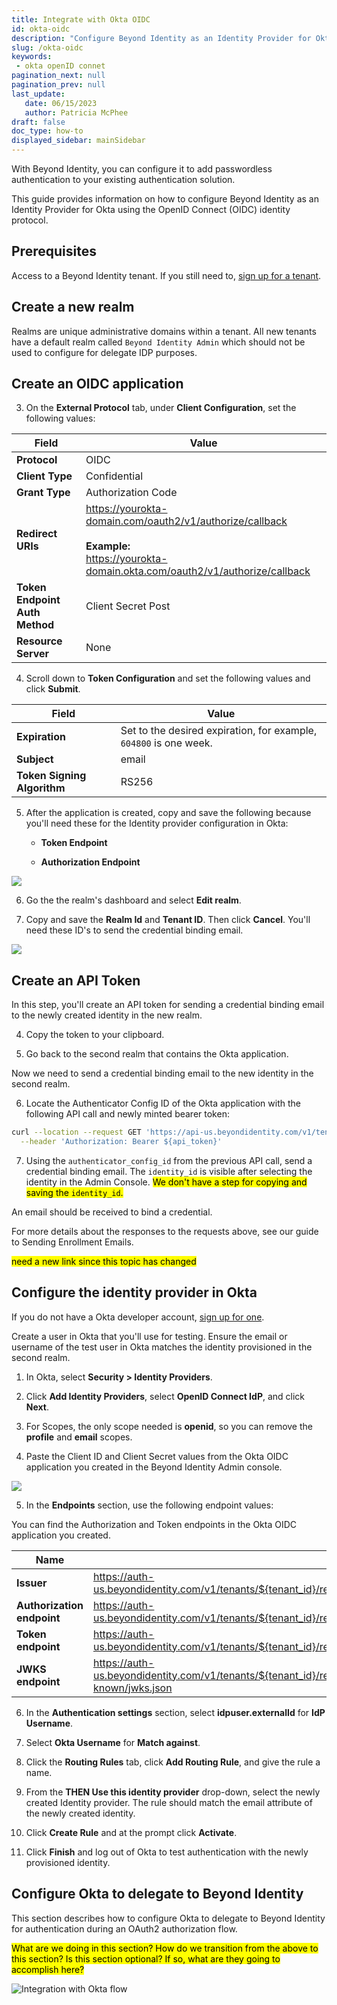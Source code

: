 ```yaml
---
title: Integrate with Okta OIDC
id: okta-oidc
description: "Configure Beyond Identity as an Identity Provider for Okta using the OpenID Connect identity protocol."
slug: /okta-oidc
keywords: 
 - okta openID connet
pagination_next: null
pagination_prev: null
last_update: 
   date: 06/15/2023
   author: Patricia McPhee
draft: false
doc_type: how-to
displayed_sidebar: mainSidebar
---
```





With Beyond Identity, you can configure it to add passwordless authentication to your existing authentication solution. 

This guide provides information on how to configure Beyond Identity as an Identity Provider for Okta using the OpenID Connect (OIDC) identity protocol. 

## Prerequisites

Access to a Beyond Identity tenant. If you still need to, [sign up for a tenant](https://www.beyondidentity.com/developers/signup).


## Create a new realm

Realms are unique administrative domains within a tenant. All new tenants have a default realm called `Beyond Identity Admin` which should not be used to configure for delegate IDP purposes. 


<CreateRealmAdminConsole />


## Create an OIDC application


<AddAppAdminConsole />

3. On the **External Protocol** tab, under **Client Configuration**, set the following values:

  | Field | Value |
  | --- | --- |
  | **Protocol** | OIDC |
  | **Client Type** | Confidential |
  | **Grant Type** | Authorization Code |
  | **Redirect URIs** | https://yourokta-domain.com/oauth2/v1/authorize/callback<br /><br />**Example:**<br />https://yourokta-domain.okta.com/oauth2/v1/authorize/callback |
  | **Token Endpoint Auth Method** | Client Secret Post |
  | **Resource Server** | None |

4. Scroll down to **Token Configuration** and set the following values and click **Submit**.

  | Field | Value |
  | --- | --- |
  | **Expiration**  |  Set to the desired expiration, for example, `604800`  is one week.  |
  | **Subject**  |  email  |
  | **Token Signing Algorithm**  | RS256   |

5. After the application is created, copy and save the following because you'll need these for the Identity provider configuration in Okta:

   - **Token Endpoint**

   - **Authorization Endpoint**

  ![](../images/okta-integration-token-authentication-endpoints.png) 

6. Go the the realm's dashboard and select **Edit realm**.

7. Copy and save the **Realm Id** and **Tenant ID**. Then click **Cancel**. You'll need these ID's to send the credential binding email.

  ![](../images/edit-realm-realm-id-tenant-id.png)


## Create an API Token 


In this step, you'll create an API token for sending a credential binding email to the newly created identity in the new realm. 

<CreateApiTokenConsole />

4. Copy the token to your clipboard.

5. Go back to the second realm that contains the Okta application.

  Now we need to send a credential binding email to the new identity in the second realm. 
  
6. Locate the Authenticator Config ID of the Okta application with the following API call and newly minted bearer token:

  ```bash
  curl --location --request GET 'https://api-us.beyondidentity.com/v1/tenants/${tenant_id}/realms/${realm_id}/authenticator-configs' \
  	--header 'Authorization: Bearer ${api_token}'
  ```
7. Using the `authenticator_config_id` from the previous API call, send a credential binding email. The `identity_id` is visible after selecting the identity in the Admin Console. <mark>We don't have a step for copying and saving the `identity_id`.</mark>

  <SendCrendtialBindingEmailCurlCmd />

  An email should be received to bind a credential.

  For more details about the responses to the requests above, see our guide to Sending Enrollment Emails. <p><mark>need a new link since this topic has changed</mark></p>

## Configure the identity provider in Okta

If you do not have a Okta developer account, [sign up for one](https://developer.okta.com/signup/).

Create a user in Okta that you'll use for testing. Ensure the email or username of the test user in Okta matches the identity provisioned in the second realm. 

1. In Okta, select **Security > Identity Providers**.

2. Click **Add Identity Providers**, select **OpenID Connect IdP**, and click **Next**.

3. For Scopes, the only scope needed is **openid**, so you can remove the **profile** and **email** scopes.

4. Paste the Client ID and Client Secret values from the Okta OIDC application you created in the Beyond Identity Admin console. 

  ![](../images/okta-client-id-client-secret.png)

5. In the **Endpoints** section, use the following endpoint values:

  You can find the Authorization and Token endpoints in the Okta OIDC application you created.

  | Name | Value|
  | --- | --- |
  | **Issuer** | https://auth-us.beyondidentity.com/v1/tenants/${tenant_id}/realms/${realm_id}/applications/${application_id} |
  | **Authorization endpoint** | https://auth-us.beyondidentity.com/v1/tenants/${tenant_id}/realms/${realm_id}/applications/${application_id}/authorize |
  | **Token endpoint** | https://auth-us.beyondidentity.com/v1/tenants/${tenant_id}/realms/${realm_id}/applications/${application_id}/token |
  | **JWKS endpoint** | https://auth-us.beyondidentity.com/v1/tenants/${tenant_id}/realms/${realm_id}/applications/${application_id}/.well-known/jwks.json |

6. In the **Authentication settings** section, select **idpuser.externalId** for **IdP Username**.

7. Select **Okta Username** for **Match against**.  

8. Click the **Routing Rules** tab, click **Add Routing Rule**, and give the rule a name.

9. From the **THEN Use this identity provider** drop-down, select the newly created Identity provider. The rule should match the email attribute of the newly created identity.

10. Click **Create Rule** and at the prompt click **Activate**.

11. Click **Finish** and log out of Okta to test authentication with the newly provisioned identity. 

## Configure Okta to delegate to Beyond Identity

This section describes how to configure Okta to delegate to Beyond Identity for authentication during an OAuth2 authorization flow. 

<p><mark>What are we doing in this section? How do we transition from the above to this section? Is this section optional? If so, what are they going to accomplish here?</mark></p>


<img src={IntegrateWithOktaFlow} id="workflows" alt="Integration with Okta flow" />





<Tabs>
  <TabItem value="javascript" label="JavaScript" default>
    <JavascriptOkta />
  </TabItem>
  <TabItem value="kotlin" label="Kotlin">
    <KotlinOkta />
  </TabItem>
  <TabItem value="flutter" label="Flutter">
    <FlutterOkta />
  </TabItem>
  <TabItem value="react-native" label="React Native">
    <ReactNativeOkta />
  </TabItem>
  <TabItem value="swift" label="Swift">
    <SwiftOkta />
  </TabItem>
</Tabs>